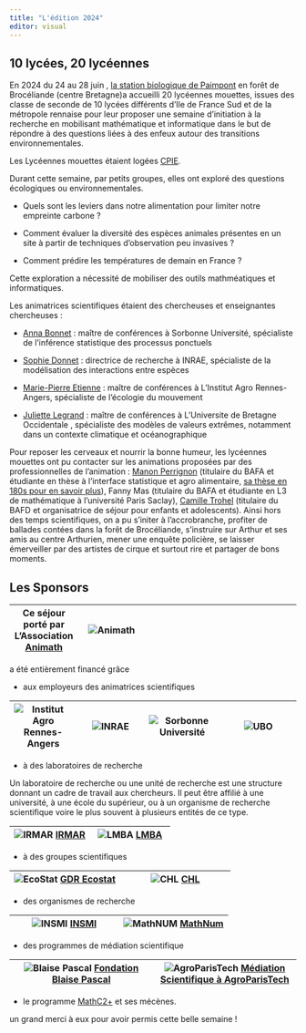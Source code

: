 ```yaml
---
title: "L'édition 2024"
editor: visual
---
```


## 10 lycées, 20 lycéennes

En 2024 du 24 au 28 juin , [la station biologique de Paimpont](https://paimpont.univ-rennes.fr/) en forêt de Brocéliande (centre Bretagne)a accueilli   20 lycéennes mouettes, issues des classe de seconde de 10 lycées différents d'Ile de France Sud et de la métropole rennaise pour leur proposer une semaine d'initiation à la recherche en mobilisant mathématique et  informatique dans le but de répondre  à des questions liées à des enfeux autour des transitions environnementales.

Les Lycéennes mouettes étaient logées [CPIE](https://www.cpie-broceliande.fr/).

Durant cette semaine,  par petits groupes, elles ont exploré des questions écologiques ou environnementales.

-   Quels sont les leviers dans notre alimentation pour limiter notre empreinte carbone ?

-   Comment évaluer la diversité des espèces animales présentes en un site à partir de techniques d'observation peu invasives ?

-   Comment prédire les températures de demain en France ?

Cette exploration a nécessité de mobiliser des outils mathméatiques et informatiques.

Les animatrices scientifiques étaient  des chercheuses et enseignantes chercheuses :

-   [Anna Bonnet](https://anna.biogeek.land/) : maître de conférences à Sorbonne Université, spécialiste de l'inférence statistique des processus ponctuels

-   [Sophie Donnet](https://sophiedonnet.github.io/) : directrice de recherche à INRAE, spécialiste de la modélisation des interactions entre espèces

-   [Marie-Pierre Etienne](https://marieetienne.github.io/) : maître de conférences à L'Institut Agro Rennes-Angers, spécialiste de l'écologie du mouvement

-   [Juliette Legrand](https://juliettelegrand.netlify.app/) : maître de conférences à L'Universite de Bretagne Occidentale , spécialiste des modèles de valeurs extrêmes, notamment dans un contexte climatique et océanographique


Pour reposer les cerveaux et nourrir la bonne humeur, les lycéennes mouettes ont pu contacter sur les animations proposées par des professionnelles de l'animation : [Manon Perrignon](https://stlo.rennes.hub.inrae.fr/content/download/703/7288?version=1) (titulaire du BAFA et étudiante en thèse à l'interface statistique et agro alimentaire, [sa thèse en 180s pour en savoir plus](https://www.youtube.com/watch?v=y6Vsc9Mfku4)), Fanny Mas (titulaire du BAFA et étudiante en L3 de mathématique à l'université Paris Saclay), [Camille Trohel](https://www.lespetitspoissonsproduction.com/) (titulaire du BAFD et organisatrice de séjour pour enfants et adolescents). Ainsi hors des temps scientifiques, on a pu s'initer à l'accrobranche, profiter de ballades contées dans la forêt de Brocéliande, s'instruire sur Arthur et ses amis au centre Arthurien, mener une enquête policière, se laisser émerveiller par des artistes de cirque et surtout rire et partager de bons moments.


## Les Sponsors

Ce séjour porté par L’Association [Animath](https://www.animath.fr/) | ![Animath](_images/animath_logo.png)  |  | |  |
|:-----:|:-----:|:------:|:------:|

a été entièrement financé grâce  

- aux employeurs des animatrices scientifiques

| ![Institut Agro Rennes-Angers](_images/ia_ra_logo.png)  | ![INRAE](_images/inrae_logo.png) |![Sorbonne Université](_images/sorbonne_universite_logo.png) | ![UBO](_images/ubo_logo.png) |
|:-----:|:-----:|:------:|:------:|

- à des laboratoires de recherche

Un laboratoire de recherche ou  une unité de recherche est une structure donnant un cadre de travail aux chercheurs. Il peut être affilié à une université, à une école du supérieur, ou à un organisme de recherche scientifique voire le plus souvent à plusieurs entités de ce type. 

|![IRMAR](_images/irmar_logo.png)  [IRMAR](https://irmar.univ-rennes.fr/)|![LMBA](_images/lmba.jpg)  [LMBA](http://www.math.univ-brest.fr/)| 
|:-----:|:-----:|

- à des groupes scientifiques
 
|![EcoStat](_images/gdr_logo.jpeg)  [GDR Ecostat](https://sites.google.com/site/gdrecostat/)|![CHL](_images/chl_logo.png)  [CHL](https://www.lebesgue.fr/fr)| 
|:-----:|:-----:|

- des organismes de  recherche 

|![INSMI](_images/cnrs_insmi_logo.jpeg)  [INSMI](https://www.insmi.cnrs.fr/fr)|![MathNUM](_images/mathnum_logo.png)  [MathNum](https://www.inrae.fr/departements/mathnum)| 
|:-----:|:-----:|

- des programmes de médiation scientifique

|![Blaise Pascal](_images/blaise_pascal_logo.png)  [Fondation Blaise Pascal](https://www.fondation-blaise-pascal.org/)|![AgroParisTech](_images/agroparistech.png)  [Médiation Scientifique à AgroParisTech](https://www.agroparistech.fr/)| 
|:-----:|:-----:|

- le  programme [MathC2+](https://www.mathc2plus.fr/) et ses mécènes.

un grand merci à eux pour avoir permis cette belle semaine !
